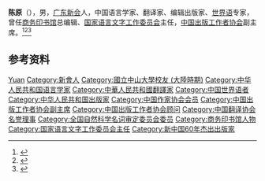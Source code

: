 '''陈原'''（{{bd|1918年||2004年|10月26日}}），男，[[广东|广东]][[新会县|新会]]人，中国语言学家、翻译家、编辑出版家、[[世界语|世界语]]专家，曾任[[商务印书馆|商务印书馆]]总编辑、[[国家语言文字工作委员会|国家语言文字工作委员会]]主任，[[中国出版工作者协会|中国出版工作者协会]]副主席。<ref>{{Cite book|title=中国当代文化名人小传|author=伍杰主编; 崔运玺, 王伟华, 周昌喜副主编|publisher=辽宁人民出版社|year=1993|isbn=9787205022938|location=沈阳|pages=}}</ref><ref>{{Cite book|title=中华当代文化名人大辞典|author=张品兴, 殷登祥, 陈有进等主编|publisher=中国广播电视出版社|year=1992|isbn=9787504315137|location=北京|pages=}}</ref><ref>{{Cite web|title=商务印书馆出版“陈原小丛书”纪念著名出版家、语言学家陈原诞辰一百周年|url=http://www.xinhuanet.com/politics/2018-12/21/c_1210021557.htm|accessdate=2020-12-12|work=新华网|archive-date=2020-08-06|archive-url=https://web.archive.org/web/20200806032043/http://www.xinhuanet.com/politics/2018-12/21/c_1210021557.htm|dead-url=no}}</ref>

== 参考资料 ==
{{reflist}}

{{新中国60年杰出出版家}}
{{Navboxes
| title  = 陈原在[[中国出版协会|中国出版协会]]的职务
| list1  =
{{中国出版工作者协会第一届理事会}}
{{中国出版工作者协会第二届理事会}}
{{中国出版工作者协会第三届理事会}}
{{中国出版工作者协会第四届理事会}}
}}
{{Navboxes 
| title  = 陈原在[[中国翻译协会|中国翻译协会]]的职务
| list1  =
{{中国翻译工作者协会第三届全国理事会}}
{{中国翻译工作者协会第四届全国理事会}}
}}
{{Navboxes
| title  = 陈原在[[全国科学技术名词审定委员会|全国科学技术名词审定委员会]]的职务
| list1  =
{{全国自然科学名词审定委员会第一届全国委员会}}
}}

{{Authority control}}
{{DEFAULTSORT:Chen陈}}
[[Category:陈姓|Yuan]]
[[Category:新會人|Category:新會人]]
[[Category:國立中山大學校友_(大陸時期)|Category:國立中山大學校友 (大陸時期)]]
[[Category:中华人民共和国语言学家|Category:中华人民共和国语言学家]]
[[Category:中華人民共和國翻譯家|Category:中華人民共和國翻譯家]]
[[Category:中国世界语者|Category:中国世界语者]]
[[Category:中华人民共和国出版家|Category:中华人民共和国出版家]]
[[Category:中国作家协会会员|Category:中国作家协会会员]]
[[Category:中国出版工作者协会副主席|Category:中国出版工作者协会副主席]]
[[Category:中国出版工作者协会顾问|Category:中国出版工作者协会顾问]]
[[Category:中国翻译协会名誉理事|Category:中国翻译协会名誉理事]]
[[Category:全国自然科学名词审定委员会委员|Category:全国自然科学名词审定委员会委员]]
[[Category:商务印书馆人物|Category:商务印书馆人物]]
[[Category:国家语言文字工作委员会主任|Category:国家语言文字工作委员会主任]]
[[Category:新中国60年杰出出版家|Category:新中国60年杰出出版家]]

{{中国人物小作品}}